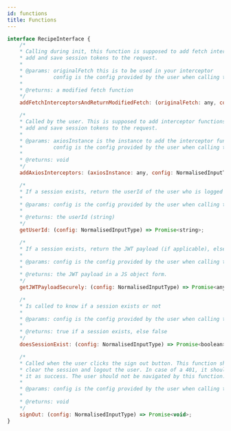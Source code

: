 ```yaml
---
id: functions
title: Functions
---
```


<!-- COPY DOCS -->
<!-- ./website/usage/override/functions.mdx -->

```js
interface RecipeInterface {
    /* 
    * Calling during init, this function is supposed to add fetch interceptors that
    * add and save session tokens to the request.
    * 
    * @params: originalFetch this is to be used in your interceptor
    *          config is the config provided by the user when calling the init function of this recipe
    * 
    * @returns: a modified fetch function
    */
    addFetchInterceptorsAndReturnModifiedFetch: (originalFetch: any, config: NormalisedInputType) => typeof fetch;

    /* 
    * Called by the user. This is supposed to add interceptor functions to axios that
    * add and save session tokens to the request.
    * 
    * @params: axiosInstance is the instance to add the interceptor functions to.
    *          config is the config provided by the user when calling the init function of this recipe
    * 
    * @returns: void
    */
    addAxiosInterceptors: (axiosInstance: any, config: NormalisedInputType) => void;

    /* 
    * If a session exists, return the userId of the user who is logged in, else throw an error
    * 
    * @params: config is the config provided by the user when calling the init function of this recipe
    * 
    * @returns: the userId (string)
    */
    getUserId: (config: NormalisedInputType) => Promise<string>;

    /* 
    * If a session exists, return the JWT payload (if applicable), else throw an error
    * 
    * @params: config is the config provided by the user when calling the init function of this recipe
    * 
    * @returns: the JWT payload in a JS object form.
    */
    getJWTPayloadSecurely: (config: NormalisedInputType) => Promise<any>;

    /* 
    * Is called to know if a session exists or not
    * 
    * @params: config is the config provided by the user when calling the init function of this recipe
    * 
    * @returns: true if a session exists, else false
    */
    doesSessionExist: (config: NormalisedInputType) => Promise<boolean>;

    /* 
    * Called when the user clicks the sign out button. This function should
    * clear the session and logout the user. In case of a 401, it should treat
    * it as success. The user should not be navigated by this function.
    * 
    * @params: config is the config provided by the user when calling the init function of this recipe
    * 
    * @returns: void
    */
    signOut: (config: NormalisedInputType) => Promise<void>;
}
```
